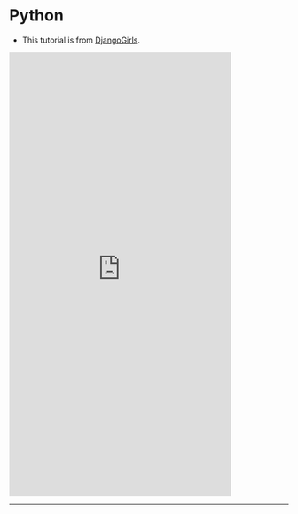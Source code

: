 # Python

- This tutorial is from [DjangoGirls](https://tutorial.djangogirls.org/en/installation/#installation).

<iframe name="Framename" src="https://tutorial.djangogirls.org/en/installation/#installation" width="400" height="800" frameborder="0" scrolling="auto" class="frame-area">
</iframe>

---
